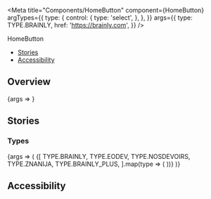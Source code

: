 

<Meta
  title="Components/HomeButton"
  component={HomeButton}
  argTypes={{
    type: {
      control: {
        type: 'select',
      },
    },
  }}
  args={{
    type: TYPE.BRAINLY,
    href: 'https://brainly.com',
  }}
/>

<PageHeader>HomeButton</PageHeader>

- [Stories](#stories)
- [Accessibility](#accessibility)

## Overview

<Canvas>
  <Story name="Default">{args => <HomeButton {...args} />}</Story>
</Canvas>

<ArgsTable story="Default" />

## Stories

### Types

<Canvas>
  <Story name="Types">
    {args => (
      <Flex wrap>
        {[
          TYPE.BRAINLY,
          TYPE.EODEV,
          TYPE.NOSDEVOIRS,
          TYPE.ZNANIJA,
          TYPE.BRAINLY_PLUS,
        ].map(type => (
          <StoryVariant width={200} label={`type - ${type}`} key={type}>
            <HomeButton {...args} type={type} />
          </StoryVariant>
        ))}
      </Flex>
    )}
  </Story>
</Canvas>

## Accessibility

<HomeButtonA11y />
